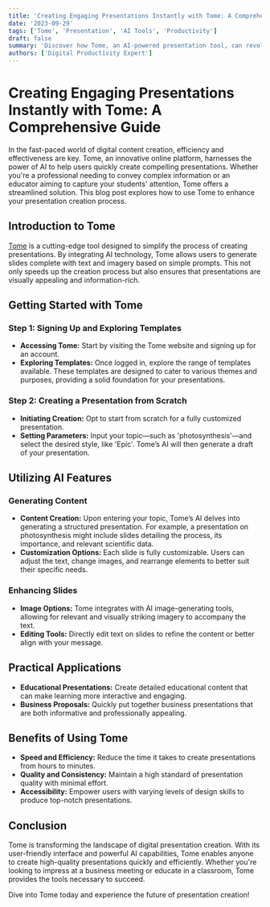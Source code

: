 ```yaml
---
title: 'Creating Engaging Presentations Instantly with Tome: A Comprehensive Guide'
date: '2023-09-29'
tags: ['Tome', 'Presentation', 'AI Tools', 'Productivity']
draft: false
summary: 'Discover how Tome, an AI-powered presentation tool, can revolutionize your approach to creating slides. This guide provides a step-by-step walkthrough on using Tome to effortlessly create polished, informative presentations.'
authors: ['Digital Productivity Expert']
---
```


# Creating Engaging Presentations Instantly with Tome: A Comprehensive Guide

In the fast-paced world of digital content creation, efficiency and effectiveness are key. Tome, an innovative online platform, harnesses the power of AI to help users quickly create compelling presentations. Whether you're a professional needing to convey complex information or an educator aiming to capture your students' attention, Tome offers a streamlined solution. This blog post explores how to use Tome to enhance your presentation creation process.

## Introduction to Tome

[Tome](https://beta.tome.app/) is a cutting-edge tool designed to simplify the process of creating presentations. By integrating AI technology, Tome allows users to generate slides complete with text and imagery based on simple prompts. This not only speeds up the creation process but also ensures that presentations are visually appealing and information-rich.

## Getting Started with Tome

### Step 1: Signing Up and Exploring Templates

- **Accessing Tome:** Start by visiting the Tome website and signing up for an account.
- **Exploring Templates:** Once logged in, explore the range of templates available. These templates are designed to cater to various themes and purposes, providing a solid foundation for your presentations.

### Step 2: Creating a Presentation from Scratch

- **Initiating Creation:** Opt to start from scratch for a fully customized presentation.
- **Setting Parameters:** Input your topic—such as 'photosynthesis'—and select the desired style, like 'Epic'. Tome’s AI will then generate a draft of your presentation.

## Utilizing AI Features

### Generating Content

- **Content Creation:** Upon entering your topic, Tome’s AI delves into generating a structured presentation. For example, a presentation on photosynthesis might include slides detailing the process, its importance, and relevant scientific data.
- **Customization Options:** Each slide is fully customizable. Users can adjust the text, change images, and rearrange elements to better suit their specific needs.

### Enhancing Slides

- **Image Options:** Tome integrates with AI image-generating tools, allowing for relevant and visually striking imagery to accompany the text.
- **Editing Tools:** Directly edit text on slides to refine the content or better align with your message.

## Practical Applications

- **Educational Presentations:** Create detailed educational content that can make learning more interactive and engaging.
- **Business Proposals:** Quickly put together business presentations that are both informative and professionally appealing.

## Benefits of Using Tome

- **Speed and Efficiency:** Reduce the time it takes to create presentations from hours to minutes.
- **Quality and Consistency:** Maintain a high standard of presentation quality with minimal effort.
- **Accessibility:** Empower users with varying levels of design skills to produce top-notch presentations.

## Conclusion

Tome is transforming the landscape of digital presentation creation. With its user-friendly interface and powerful AI capabilities, Tome enables anyone to create high-quality presentations quickly and efficiently. Whether you're looking to impress at a business meeting or educate in a classroom, Tome provides the tools necessary to succeed.

Dive into Tome today and experience the future of presentation creation!

